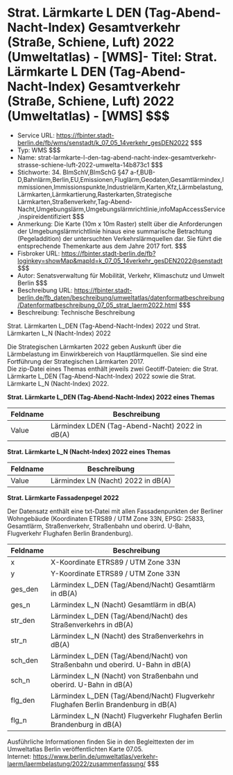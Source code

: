 # Strat. Lärmkarte L DEN (Tag-Abend-Nacht-Index) Gesamtverkehr (Straße, Schiene, Luft) 2022 (Umweltatlas) - [WMS]- Titel: Strat. Lärmkarte L DEN (Tag-Abend-Nacht-Index) Gesamtverkehr (Straße, Schiene, Luft) 2022 (Umweltatlas) - [WMS] $$$
- Service URL: https://fbinter.stadt-berlin.de/fb/wms/senstadt/k_07_05_14verkehr_gesDEN2022 $$$
- Typ: WMS $$$
- Name: strat-larmkarte-l-den-tag-abend-nacht-index-gesamtverkehr-strasse-schiene-luft-2022-umwelta-14b873c1 $$$
- Stichworte: 34. BImSchV,BImSchG §47 a-f,BUB-D,Bahnlärm,Berlin,EU,Emissionen,Fluglärm,Geodaten,Gesamtlärmindex,Immissionen,Immissionspunkte,Industrielärm,Karten,Kfz,Lärmbelastung,Lärmkarten,Lärmkartierung,Rasterkarten,Strategische Lärmkarten,Straßenverkehr,Tag-Abend-Nacht,Umgebungslärm,Umgebungslärmrichtlinie,infoMapAccessService,inspireidentifiziert $$$
- Anmerkung: Die Karte (10m x 10m Raster) stellt über die Anforderungen der Umgebungslärmrichtlinie hinaus eine summarische Betrachtung (Pegeladdition) der untersuchten Verkehrslärmquellen dar. Sie führt die entsprechende Themenkarte aus dem Jahre 2017 fort. $$$
- Fisbroker URL: https://fbinter.stadt-berlin.de/fb?loginkey=showMap&mapId=k_07_05_14verkehr_gesDEN2022@senstadt $$$
- Autor: Senatsverwaltung für Mobilität, Verkehr, Klimaschutz und Umwelt Berlin $$$
- Beschreibung URL: https://fbinter.stadt-berlin.de/fb_daten/beschreibung/umweltatlas/datenformatbeschreibung/Datenformatbeschreibung_07_05_strat_laerm2022.html $$$
- Beschreibung: Technische Beschreibung 

Strat. Lärmkarten L\_DEN (Tag-Abend-Nacht-Index) 2022 und Strat. Lärmkarten L\_N (Nacht-Index) 2022

Die Strategischen Lärmkarten 2022 geben Auskunft über die Lärmbelastung im Einwirkbereich von Hauptlärmquellen. Sie sind eine Fortführung der Strategischen Lärmkarten 2017.  
Die zip-Datei eines Themas enthält jeweils zwei Geotiff-Dateien: die Strat. Lärmkarte L\_DEN (Tag-Abend-Nacht-Index) 2022 sowie die Strat. Lärmkarte L\_N (Nacht-Index) 2022.

**Strat. Lärmkarte L\_DEN (Tag-Abend-Nacht-Index) 2022 eines Themas**

| Feldname | Beschreibung                                   |
| -------- | ---------------------------------------------- |
| Value    | Lärmindex LDEN (Tag-Abend-Nacht) 2022 in dB(A) |

**Strat. Lärmkarte L\_N (Nacht-Index) 2022 eines Themas**

| Feldname | Beschreibung                       |
| -------- | ---------------------------------- |
| Value    | Lärmindex LN (Nacht) 2022 in dB(A) |

**Strat. Lärmkarte Fassadenpegel 2022**

Der Datensatz enthält eine txt-Datei mit allen Fassadenpunkten der Berliner Wohngebäude (Koordinaten ETRS89 / UTM Zone 33N, EPSG: 25833, Gesamtlärm, Straßenverkehr, Straßenbahn und oberird. U-Bahn, Flugverkehr Flughafen Berlin Brandenburg).

| Feldname | Beschreibung                                                                         |
| -------- | ------------------------------------------------------------------------------------ |
| x        | X-Koordinate ETRS89 / UTM Zone 33N                                                   |
| y        | Y-Koordinate ETRS89 / UTM Zone 33N                                                   |
| ges\_den | Lärmindex L\_DEN (Tag/Abend/Nacht) Gesamtlärm in dB(A)                               |
| ges\_n   | Lärmindex L\_N (Nacht) Gesamtlärm in dB(A)                                           |
| str\_den | Lärmindex L\_DEN (Tag/Abend/Nacht) des Straßenverkehrs in dB(A)                      |
| str\_n   | Lärmindex L\_N (Nacht) des Straßenverkehrs in dB(A)                                  |
| sch\_den | Lärmindex L\_DEN (Tag/Abend/Nacht) von Straßenbahn und oberird. U-Bahn in dB(A)      |
| sch\_n   | Lärmindex L\_N (Nacht) von Straßenbahn und oberird. U-Bahn in dB(A)                  |
| flg\_den | Lärmindex L\_DEN (Tag/Abend/Nacht) Flugverkehr Flughafen Berlin Brandenburg in dB(A) |
| flg\_n   | Lärmindex L\_N (Nacht) Flugverkehr Flughafen Berlin Brandenburg in dB(A)             |

Ausführliche Informationen finden Sie in den Begleittexten der im Umweltatlas Berlin veröffentlichten Karte 07.05.  
Internet: https://www.berlin.de/umweltatlas/verkehr-laerm/laermbelastung/2022/zusammenfassung/ $$$
